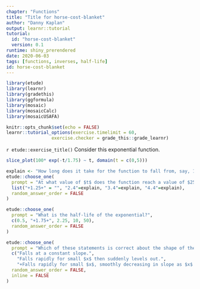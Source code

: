 ```yaml
---
chapter: "Functions"
title: "Title for horse-cost-blanket"
author: "Danny Kaplan"
output: learnr::tutorial
tutorial:
  id: "horse-cost-blanket"
  version: 0.1
runtime: shiny_prerendered
date: 2020-06-03 
tags: [functions, inverses, half-life]
id: horse-cost-blanket
---
```


```r
library(etude)
library(learnr)
library(gradethis)
library(ggformula)
library(mosaic)
library(mosaicCalc)
library(mosaicUSAFA)

knitr::opts_chunk$set(echo = FALSE)
learnr::tutorial_options(exercise.timelimit = 60, 
                 exercise.checker = grade_this::grade_learnr)
```


`r etude::exercise_title()` Consider this exponential function.

```r
slice_plot(100* exp(-t/1.75) ~ t, domain(t = c(0,5)))
```

```r
explain <- "How long does it take for the function to fall from, say, 100 to 50?"
etude::choose_one(
  prompt = "At what value of $t$ does the function reach a value of $25$?",
  list("+1.25+" = "", "2.4"=explain, "3.4"=explain, "4.4"=explain),
  random_answer_order = FALSE
)
```


```r
etude::choose_one(
  prompt = "What is the half-life of the exponential?",
  c(0.5, "+1.75+", 2.25, 10, 50),
  random_answer_order = FALSE
)
```


```r
etude::choose_one(
  prompt = "Which of these statements is correct about the shape of the graph?",
  c("Falls at a constant slope.",
    "Falls rapidly for small $x$ then suddenly levels out.",
    "+Falls rapidly for small $x$, smoothly decreasing in slope as $x$ gets bigger.+"),
  random_answer_order = FALSE,
  inline = FALSE
)
```





